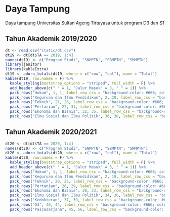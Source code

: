# Daya Tampung

Daya tampung Universitas Sultan Ageng Tirtayasa untuk program D3 dan S1

## Tahun Akademik 2019/2020

```r
dt <- read.csv("static/dt.csv")
dt19 <- dt[dt$TA == 2019, 1:4]
names(dt19) <- c("Program Studi", "SNMPTN", "SBMPTN", "SMMPTN")
library(janitor)
library(kableExtra)
dt19 <- adorn_totals(dt19, where = c("row", "col"), name = "Total")
kable(dt19, row.names = F) %>%
  kable_styling(bootstrap_options = "striped", full_width = F) %>%
  add_header_above(c(" " = 1, "Jalur Masuk" = 3, " " = 1)) %>%
  pack_rows("Hukum", 1, 1, label_row_css = "background-color: #666; color: #fff;") %>%
  pack_rows("Keguruan dan Ilmu Pendidikan", 2, 20, label_row_css = "background-color: #666; color: #fff;") %>%
  pack_rows("Teknik", 21, 26, label_row_css = "background-color: #666; color: #fff;") %>%
  pack_rows("Pertanian", 27, 31, label_row_css = "background-color: #666; color: #fff;") %>%
  pack_rows("Ekonomi dan Bisnis", 32, 35, label_row_css = "background-color: #666; color: #fff;") %>%
  pack_rows("Ilmu Sosial dan Ilmu Politik", 36, 38, label_row_css = "background-color: #666; color: #fff;")

```


## Tahun Akademik 2020/2021

```r
dt20 <- dt[dt$TA == 2020, 1:4]
names(dt20) <- c("Program Studi", "SNMPTN", "SBMPTN", "SMMPTN")
dt20 <- adorn_totals(dt20, where = c("row", "col"), name = "Total")
kable(dt20, row.names = F) %>%
  kable_styling(bootstrap_options = "striped", full_width = F) %>%
  add_header_above(c(" " = 1, "Jalur Masuk" = 3, " " = 1)) %>%
  pack_rows("Hukum", 1, 1, label_row_css = "background-color: #666; color: #fff;") %>%
  pack_rows("Keguruan dan Ilmu Pendidikan", 2, 19, label_row_css = "background-color: #666; color: #fff;") %>%
  pack_rows("Teknik", 20, 25, label_row_css = "background-color: #666; color: #fff;") %>%
  pack_rows("Pertanian", 26, 29, label_row_css = "background-color: #666; color: #fff;") %>%
  pack_rows("Ekonomi dan Bisnis", 30, 33, label_row_css = "background-color: #666; color: #fff;") %>%
  pack_rows("Ilmu Sosial dan Ilmu Politik", 34, 36, label_row_css = "background-color: #666; color: #fff;") %>%
  pack_rows("Kedokteran", 37, 39, label_row_css = "background-color: #666; color: #fff;") %>%
  pack_rows("D3", 40, 44, label_row_css = "background-color: #666; color: #fff;") %>%
  pack_rows("Pascasarjana", 45, 56, label_row_css = "background-color: #666; color: #fff;")

```